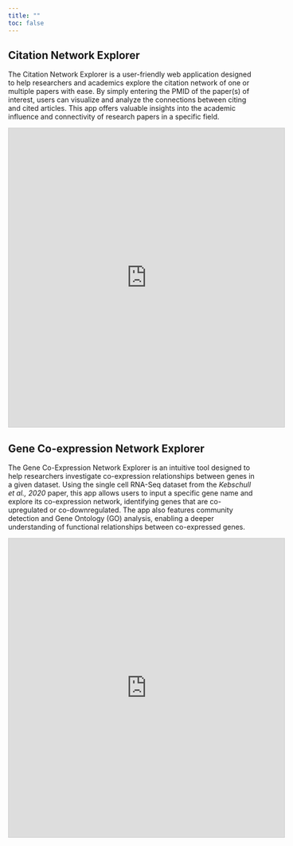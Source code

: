 ```yaml
---
title: ""
toc: false
---
```


```{=html}
<style>
  footer {
    position: fixed;
    bottom: -50px;
    left: 0;
    width: 100%; /* Ensure the footer spans the entire page */
    background-color: black;
    text-align: left;
    padding: 10px 0;
    color: white;
    font-size: 14px;
    border-top: 1px solid rgba(0, 0, 0, 0.1);
    transition: transform 0.5s ease-in-out;
  }

  body {
    margin: 0; /* Remove any default margin that might interfere */
  }

  footer.show {
    transform: translateY(-50px); /* Bring footer into view */
  }
</style>
```

```{=html}
<script>
  document.addEventListener("scroll", function () {
    const footer = document.querySelector("footer");
    const scrollHeight = document.documentElement.scrollHeight;
    const scrollPosition = window.innerHeight + window.scrollY;

    // Check if the user has scrolled to the bottom
    if (scrollPosition >= scrollHeight) {
      footer.classList.add("show");
    } else {
      footer.classList.remove("show");
    }
  });
</script>
```

<footer>Chen Lab \| Westlake © 2025 Hangzhou, Zhejiang Province, China</footer>

## Citation Network Explorer

The Citation Network Explorer is a user-friendly web application designed to help researchers and academics explore the citation network of one or multiple papers with ease. By simply entering the PMID of the paper(s) of interest, users can visualize and analyze the connections between citing and cited articles. This app offers valuable insights into the academic influence and connectivity of research papers in a specific field.

::: {style="text-align: center;"}
<iframe src="https://chenchong446337.shinyapps.io/citation_network1/" width="110%" height="600px" style="border: 1px solid #ccc;">

Your browser does not support iframes. Please visit the app directly: <a href="https://chenchong446337.shinyapps.io/citation_network1/">Shiny App</a>.

</iframe>
:::

## Gene Co-expression Network Explorer

The Gene Co-Expression Network Explorer is an intuitive tool designed to help researchers investigate co-expression relationships between genes in a given dataset. Using the single cell RNA-Seq dataset from the *Kebschull et al., 2020* paper, this app allows users to input a specific gene name and explore its co-expression network, identifying genes that are co-upregulated or co-downregulated. The app also features community detection and Gene Ontology (GO) analysis, enabling a deeper understanding of functional relationships between co-expressed genes.

::: {style="text-align: center;"}
<iframe src="https://chenchong446337.shinyapps.io/gene_network/" width="110%" height="600px" style="border: 1px solid #ccc;">

Your browser does not support iframes. Please visit the app directly: <a href="https://chenchong446337.shinyapps.io/gene_network/">Shiny App</a>.

</iframe>
:::
